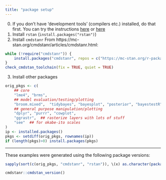 ```yaml
---
title: "package setup"
---
```


0. If you don't have 'development tools' (compilers etc.) installed, do that first.  You can try the instructions [here](https://github.com/stan-dev/rstan/wiki/RStan-Getting-Started#configuring-c-toolchain) or [here](https://mc-stan.org/docs/cmdstan-guide/cmdstan-installation.html#cpp-toolchain)
1. Install `rstan` (`install.packages("rstan")`)
2. Install `cmdstanr`
From  https://mc-stan.org/cmdstanr/articles/cmdstanr.html:

```r
while (!require("cmdstanr")) {
    install.packages("cmdstanr", repos = c("https://mc-stan.org/r-packages/", getOption("repos", "https://cloud.r-project.org")))
}
check_cmdstan_toolchain(fix = TRUE, quiet = TRUE)
```
3. Install other packages
```r
orig_pkgs <- c(
    ## core
    "lme4", "brms",
    ## model evaluation/testing/plotting
    "broom.mixed",  "tidybayes", "bayesplot", "posterior", "bayestestR",
    ## general purpose manipulation/plotting
    "dplyr", "purrr", "cowplot",
    "ggrastr",  ## rasterize layers with lots of stuff
    "see"  ## for okabe-ito scales
)
ip <- installed.packages()
pkgs <- setdiff(orig_pkgs, rownames(ip))
if (length(pkgs)>0) install.packages(pkgs)
```

---

These examples were generated using the following package versions:

```r
sapply(sort(c(orig_pkgs, "cmdstanr", "rstan")), \(x) as.character(packageVersion(x)))
```

```r
cmdstanr::cmdstan_version()
```
